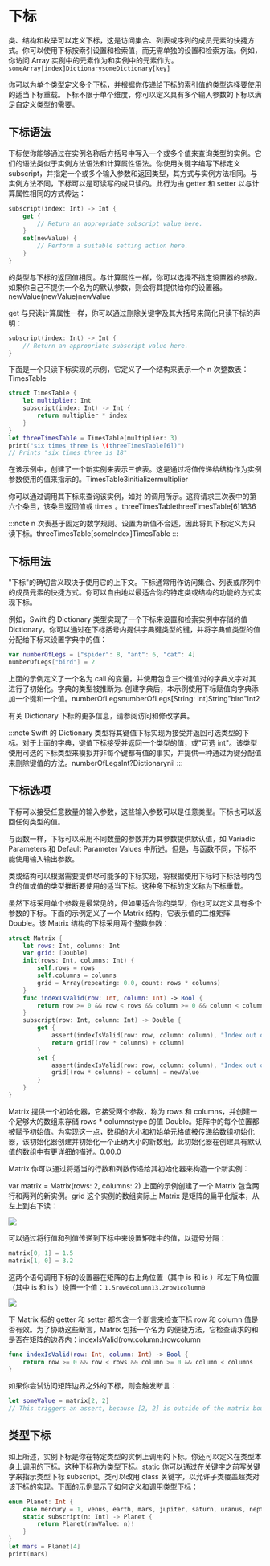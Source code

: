 # 下标

<ToBePolishedAfterTranslation />

<OriginalSource
  title="Subscripts"
  url="https://docs.swift.org/swift-book/documentation/the-swift-programming-language/subscripts"
  summary="访问集合的元素"
/>

类、结构和枚举可以定义下标，这是访问集合、列表或序列的成员元素的快捷方式。你可以使用下标按索引设置和检索值，而无需单独的设置和检索方法。例如，你访问 Array 实例中的元素作为和实例中的元素作为。`someArray[index]DictionarysomeDictionary[key]`

你可以为单个类型定义多个下标，并根据你传递给下标的索引值的类型选择要使用的适当下标重载。下标不限于单个维度，你可以定义具有多个输入参数的下标以满足自定义类型的需要。

## 下标语法

下标使你能够通过在实例名称后方括号中写入一个或多个值来查询类型的实例。它们的语法类似于实例方法语法和计算属性语法。你使用关键字编写下标定义 subscript，并指定一个或多个输入参数和返回类型，其方式与实例方法相同。与实例方法不同，下标可以是可读写的或只读的。此行为由 getter 和 setter 以与计算属性相同的方式传达：

```swift
subscript(index: Int) -> Int {
    get {
        // Return an appropriate subscript value here.
    }
    set(newValue) {
        // Perform a suitable setting action here.
    }
}
```

的类型与下标的返回值相同。与计算属性一样，你可以选择不指定设置器的参数。如果你自己不提供一个名为的默认参数，则会将其提供给你的设置器。newValue(newValue)newValue

get 与只读计算属性一样，你可以通过删除关键字及其大括号来简化只读下标的声明：

```swift
subscript(index: Int) -> Int {
    // Return an appropriate subscript value here.
}
```

下面是一个只读下标实现的示例，它定义了一个结构来表示一个 n 次整数表：TimesTable

```swift
struct TimesTable {
    let multiplier: Int
    subscript(index: Int) -> Int {
        return multiplier * index
    }
}
let threeTimesTable = TimesTable(multiplier: 3)
print("six times three is \(threeTimesTable[6])")
// Prints "six times three is 18"
```

在该示例中，创建了一个新实例来表示三倍表。这是通过将值传递给结构作为实例参数使用的值来指示的。TimesTable3initializermultiplier

你可以通过调用其下标来查询该实例，如对 的调用所示。这将请求三次表中的第六个条目，该条目返回值或 times 。threeTimesTablethreeTimesTable[6]1836

:::note
n 次表基于固定的数学规则。设置为新值不合适，因此将其下标定义为只读下标。threeTimesTable[someIndex]TimesTable
:::

## 下标用法

"下标"的确切含义取决于使用它的上下文。下标通常用作访问集合、列表或序列中的成员元素的快捷方式。你可以自由地以最适合你的特定类或结构的功能的方式实现下标。

例如，Swift 的 Dictionary 类型实现了一个下标来设置和检索实例中存储的值 Dictionary。你可以通过在下标括号内提供字典键类型的键，并将字典值类型的值分配给下标来设置字典中的值：

```swift
var numberOfLegs = ["spider": 8, "ant": 6, "cat": 4]
numberOfLegs["bird"] = 2
```

上面的示例定义了一个名为 call 的变量，并使用包含三个键值对的字典文字对其进行了初始化。字典的类型被推断为. 创建字典后，本示例使用下标赋值向字典添加一个键和一个值。numberOfLegsnumberOfLegs[String: Int]String"bird"Int2

有关 Dictionary 下标的更多信息，请参阅访问和修改字典。

:::note
Swift 的 Dictionary 类型将其键值下标实现为接受并返回可选类型的下标。对于上面的字典，键值下标接受并返回一个类型的值，或"可选 int"。该类型使用可选的下标类型来模拟并非每个键都有值的事实，并提供一种通过为键分配值来删除键值的方法。numberOfLegsInt?Dictionarynil
:::

## 下标选项

下标可以接受任意数量的输入参数，这些输入参数可以是任意类型。下标也可以返回任何类型的值。

与函数一样，下标可以采用不同数量的参数并为其参数提供默认值，如 Variadic Parameters 和 Default Parameter Values 中所述。但是，与函数不同，下标不能使用输入输出参数。

类或结构可以根据需要提供尽可能多的下标实现，将根据使用下标时下标括号内包含的值或值的类型推断要使用的适当下标。这种多下标的定义称为下标重载。

虽然下标采用单个参数是最常见的，但如果适合你的类型，你也可以定义具有多个参数的下标。下面的示例定义了一个 Matrix 结构，它表示值的二维矩阵 Double。该 Matrix 结构的下标采用两个整数参数：

```swift
struct Matrix {
    let rows: Int, columns: Int
    var grid: [Double]
    init(rows: Int, columns: Int) {
        self.rows = rows
        self.columns = columns
        grid = Array(repeating: 0.0, count: rows * columns)
    }
    func indexIsValid(row: Int, column: Int) -> Bool {
        return row >= 0 && row < rows && column >= 0 && column < columns
    }
    subscript(row: Int, column: Int) -> Double {
        get {
            assert(indexIsValid(row: row, column: column), "Index out of range")
            return grid[(row * columns) + column]
        }
        set {
            assert(indexIsValid(row: row, column: column), "Index out of range")
            grid[(row * columns) + column] = newValue
        }
    }
}
```

Matrix 提供一个初始化器，它接受两个参数，称为 rows 和 columns，并创建一个足够大的数组来存储 rows \* columnstype 的值 Double。矩阵中的每个位置都被赋予初始值。为实现这一点，数组的大小和初始单元格值被传递给数组初始化器，该初始化器创建并初始化一个正确大小的新数组。此初始化器在创建具有默认值的数组中有更详细的描述。0.00.0

Matrix 你可以通过将适当的行数和列数传递给其初始化器来构造一个新实例：

var matrix = Matrix(rows: 2, columns: 2)
上面的示例创建了一个 Matrix 包含两行和两列的新实例。grid 这个实例的数组实际上 Matrix 是矩阵的扁平化版本，从左上到右下读：

![](./subscript-matrix-01.png)

可以通过将行值和列值传递到下标中来设置矩阵中的值，以逗号分隔：

```swift
matrix[0, 1] = 1.5
matrix[1, 0] = 3.2
```

这两个语句调用下标的设置器在矩阵的右上角位置（其中 is 和 is ）和左下角位置（其中 is 和 is ）设置一个值：`1.5row0column13.2row1column0`

![](./subscript-matrix-02.png)

下 Matrix 标的 getter 和 setter 都包含一个断言来检查下标 row 和 column 值是否有效。为了协助这些断言，Matrix 包括一个名为 的便捷方法，它检查请求的和是否在矩阵的边界内：indexIsValid(row:column:)rowcolumn

```swift
func indexIsValid(row: Int, column: Int) -> Bool {
    return row >= 0 && row < rows && column >= 0 && column < columns
}
```

如果你尝试访问矩阵边界之外的下标，则会触发断言：

```swift
let someValue = matrix[2, 2]
// This triggers an assert, because [2, 2] is outside of the matrix bounds.
```

## 类型下标

如上所述，实例下标是你在特定类型的实例上调用的下标。你还可以定义在类型本身上调用的下标。这种下标称为类型下标。static 你可以通过在关键字之前写关键字来指示类型下标 subscript。类可以改用 class 关键字，以允许子类覆盖超类对该下标的实现。下面的示例显示了如何定义和调用类型下标：

```swift
enum Planet: Int {
    case mercury = 1, venus, earth, mars, jupiter, saturn, uranus, neptune
    static subscript(n: Int) -> Planet {
        return Planet(rawValue: n)!
    }
}
let mars = Planet[4]
print(mars)
```
